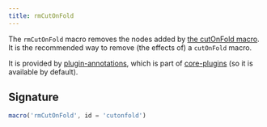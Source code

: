 ```yaml
---
title: rmCutOnFold
---
```


The `rmCutOnFold` macro removes the nodes added by [the cutOnFold macro](/reference/macros/cutonfold).
It is the recommended way to remove (the effects of) a `cutOnFold` macro.

It is provided by [plugin-annotations](/reference/plugins/annotations), which is
part of [core-plugins](/reference/plugins/core) (so it is available by default).

## Signature

```js
macro('rmCutOnFold', id = 'cutonfold')
```
